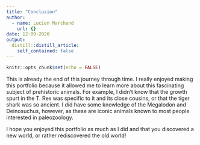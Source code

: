 ```yaml
---
title: "Conclusion"
author:
  - name: Lucien Marchand
    url: {}
date: 12-09-2020
output:
  distill::distill_article:
    self_contained: false
---
```


```r
knitr::opts_chunk$set(echo = FALSE)
```

This is already the end of this journey through time.
I really enjoyed making this portfolio because it allowed me to learn more about this fascinating subject of prehistoric animals. For example, I didn't know that the growth spurt in the T. Rex was specific to it and its close cousins, or that the tiger shark was so ancient. I did have some knowledge of the Megalodon and Deinosuchus, however, as these are iconic animals known to most people interested in paleozoology.

I hope you enjoyed this portfolio as much as I did and that you discovered a new world, or rather rediscovered the old world!

